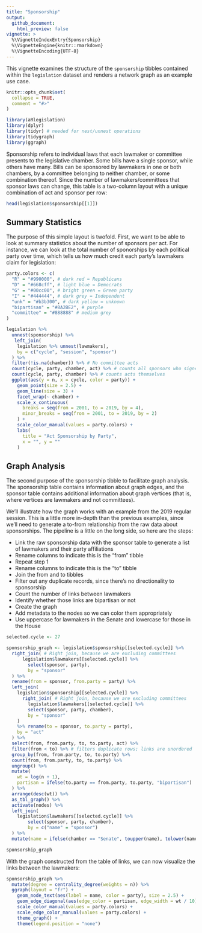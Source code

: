 ```yaml
---
title: "Sponsorship"
output:
  github_document:
    html_preview: false
vignette: >
  %\VignetteIndexEntry{Sponsorship}
  %\VignetteEngine{knitr::rmarkdown}
  %\VignetteEncoding{UTF-8}
---
```



This vignette examines the structure of the `sponsorship` tibbles contained within the `legislation` dataset and renders a network graph as an example use case. 


```r
knitr::opts_chunk$set(
  collapse = TRUE,
  comment = "#>"
)
```

```r
library(aRlegislation)
library(dplyr)
library(tidyr) # needed for nest/unnest operations
library(tidygraph)
library(ggraph)
```

Sponsorship refers to individual laws that each lawmaker or committee presents to the legislative chamber. Some bills have a single sponsor, while others have many. Bills can be sponsored by lawmakers in one or both chambers, by a committee belonging to neither chamber, or some combination thereof. Since the number of lawmakers/committees that sponsor laws can change, this table is a two-column layout with a unique combination of act and sponsor per row:

```r
head(legislation$sponsorship[[1]])
```

## Summary Statistics

The purpose of this simple layout is twofold. First, we want to be able to look at summary statistics about the number of sponsors per act. For instance, we can look at the total number of sponorships by each political party over time, which tells us how much credit each party's lawmakers claim for legislation:

```r
party.colors <- c(
  "R" = "#990000", # dark red = Republicans
  "D" = "#668cff", # light blue = Democrats
  "G" = "#00cc00", # bright green = Green party
  "I" = "#444444", # dark grey = Independent
  "unk" = "#b3b300", # dark yellow = unknown
  "bipartisan" = "#8A2BE2", # purple
  "committee" = "#888888" # medium grey
)

legislation %>%
  unnest(sponsorship) %>%
   left_join(
    legislation %>% unnest(lawmakers),
    by = c("cycle", "session", "sponsor")
  ) %>%
  filter(!is.na(chamber)) %>% # No committee acts
  count(cycle, party, chamber, act) %>% # counts all sponsors who signed onto acts
  count(cycle, party, chamber) %>% # counts acts themselves
  ggplot(aes(y = n, x = cycle, color = party)) +
    geom_point(size = 2.5) +
    geom_line(size = 3) +
    facet_wrap(~ chamber) +
    scale_x_continuous(
      breaks = seq(from = 2001, to = 2019, by = 4), 
      minor_breaks = seq(from = 2001, to = 2019, by = 2)
    ) +
    scale_color_manual(values = party.colors) +
    labs(
      title = "Act Sponsorship by Party",
      x = "", y = ""
    )
```

## Graph Analysis

The second purpose of the sponsorship tibble to facilitate graph analysis. The sponsorship table contains information about graph edges, and the sponsor table contains additional information about graph vertices (that is, where vertices are lawmakers and not committees).

We'll illustrate how the graph works with an example from the 2019 regular session. This is a little more in-depth than the previous examples, since we'll need to generate a to-from relationship from the raw data about sponsorships. The pipeline is a little on the long side, so here are the steps:

* Link the raw sponsorship data with the sponsor table to generate a list of lawmakers and their party affiliations
* Rename columns to indicate this is the "from" tibble
* Repeat step 1
* Rename columns to indicate this is the "to" tibble 
* Join the from and to tibbles 
* Filter out any duplicate records, since there's no directionality to sponsorship
* Count the number of links between lawmakers
* Identify whether those links are bipartisan or not
* Create the graph
* Add metadata to the nodes so we can color them appropriately
* Use uppercase for lawmakers in the Senate and lowercase for those in the House

```r
selected.cycle <- 27

sponsorship_graph <- legislation$sponsorship[[selected.cycle]] %>%
  right_join( # Right join, because we are excluding committees
      legislation$lawmakers[[selected.cycle]] %>%
        select(sponsor, party),
        by = "sponsor"
  ) %>%
  rename(from = sponsor, from.party = party) %>%
  left_join(
    legislation$sponsorship[[selected.cycle]] %>% 
      right_join( # Right join, because we are excluding committees
        legislation$lawmakers[[selected.cycle]] %>%
        select(sponsor, party, chamber),
        by = "sponsor"
    ) 
    %>% rename(to = sponsor, to.party = party), 
    by = "act"
  ) %>% 
  select(from, from.party, to, to.party, act) %>%
  filter(from < to) %>% # filters duplicate rows; links are unordered
  group_by(from, from.party, to, to.party) %>%
  count(from, from.party, to, to.party) %>% 
  ungroup() %>%
  mutate(
    wt = log(n + 1),
    partisan = ifelse(to.party == from.party, to.party, "bipartisan")
  ) %>%
  arrange(desc(wt)) %>%
  as_tbl_graph() %>%
  activate(nodes) %>%
  left_join(
    legislation$lawmakers[[selected.cycle]] %>%
        select(sponsor, party, chamber),
        by = c("name" = "sponsor")
  ) %>%
  mutate(name = ifelse(chamber == "Senate", toupper(name), tolower(name)))

sponsorship_graph
```

With the graph constructed from the table of links, we can now visualize the links between the lawmakers: 

```r
sponsorship_graph %>%
  mutate(degree = centrality_degree(weights = n)) %>%
  ggraph(layout = "fr") +
    geom_node_text(aes(label = name, color = party), size = 2.5) +
    geom_edge_diagonal(aes(edge_color = partisan, edge_width = wt / 10), edge_alpha = 0.005) +
    scale_color_manual(values = party.colors) +
    scale_edge_color_manual(values = party.colors) +
    theme_graph() +
    theme(legend.position = "none")
```

